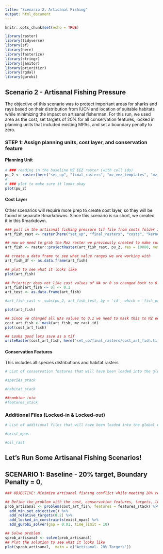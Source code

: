 ```yaml
---
title: "Scenario 2: Artisanal Fishing"
output: html_document
---
```


```r
knitr::opts_chunk$set(echo = TRUE)

library(raster)
library(tidyverse)
library(sf)
library(here)
library(fasterize)
library(stringr)
library(janitor)
library(prioritizr)
library(rgdal)
library(gurobi)

```

## Scenario 2 - Artisanal Fishing Pressure 
The objective of this scenario was to protect important areas for sharks and rays based on their distribution from IUCN and location of suitable habitats while minimizing the impact on artisanal fisherman.  For this run, we used area as the cost, set targets of 20% for all conservation features, locked in planning units that included existing MPAs, and set a boundary penalty to zero. 

### STEP 1: Assign planning units, cost layer, and conservation feature

#### Planning Unit
```r
# ### reading in the baseline MZ EEZ raster (with cell ids) 
pu_2 <- raster(here("set_up", "final_rasters", "mz_eez_templates", "mz_rast_id.tif"))
# 
# ### plot to make sure it looks okay
plot(pu_2)

```


#### Cost Layer
Other scenarios will require more prep to create cost layer, so they will be found in separate Rmarkdowns. Since this scenario is so short, we created it in this Rmarkdown.
```r
### pull in the artisanal fishing pressure tif file from costs folder in repo
art_fish_rast <- raster(here("set_up", "final_rasters", "costs", "kernel_d_fishing_moz_v2.tif"))

## now we need to grab the Moz raster we previously created to make sure the artisanal fishing raster is in the right projections
art_fish <- raster::projectRaster(art_fish_rast, pu_2, res = 10000, method = 'ngb')

## create a data frame to see what value ranges we are working with
art_fish_df <- as.data.frame(art_fish)

## plot to see what it looks like
plot(art_fish)
 
## Priortizr does not like cost values of NA or 0 so changed both to 0.1
art_fish[art_fish <= 0] <- 0.1
art_test <- as.data.frame(art_fish)

#art_fish_rast <- subs(pu_2, art_fish_test, by = 'id', which = 'fish_press')

plot(art_fish)

## Since we changed all NAs values to 0.1 we need to mask this to MZ eez since we are now picking up terrestrial areas 
cost_art_fish <- mask(art_fish, mz_rast_id)
plot(cost_art_fish)

## Looks good lets save as a tif
writeRaster(cost_art_fish, here('set_up/final_rasters/cost_art_fish.tif'), overwrite = TRUE)

```

#### Conservation Features
This includes all species distributions and habitat rasters

```r
# List of conservation features that will have been loaded into the global environment in other scenarios (ie scenario_1_area)

#species_stack

#habitat_stack

##combine into 
#features_stack
```

### Additional Files (Locked-in & Locked-out)
```r
# List of additional files that will have been loaded into the global environment in other scenarios (ie scenario_1_area)

#exist_mpas

#oil_rast

```

## Let's Run Some Artisanal Fishing Scenarios!

## SCENARIO 1: Baseline - 20% target, Boundary Penalty = 0,  
```r
### OBJECTIVE: Minimize artisanal fishing conflict while meeting 20% representation targets, locking in MPAs, and a boundary penalty of 0

## Define the problem with the cost, conservation features, targets, locked in and locked out constraints using the minimum set objective
prob_artisanal <- problem(cost_art_fish, features = features_stack) %>%
  add_min_set_objective() %>%
  add_relative_targets(0.2) %>%
  add_locked_in_constraints(exist_mpas) %>%
  add_gurobi_solver(gap = 0.01, time_limit = 10)

## Solve problem
sprob_artisanal <- solve(prob_artisanal)
## Plot the solution to see what it looks like
plot(sprob_artisanal,  main = c("Artisanal- 20% Targets"))


```



